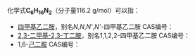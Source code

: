 {{DISPLAYTITLE:C<sub>6</sub>H<sub>16</sub>N<sub>2</sub>}}
化学式'''C<sub>6</sub>H<sub>16</sub>N<sub>2</sub>'''（分子量116.2 g/mol）可以指：

* [[四甲基乙二胺|四甲基乙二胺]]，别名''N'',''N'',''N<nowiki>'</nowiki>'',''N<nowiki>'</nowiki>''-四甲基乙二胺 CAS编号：{{CAS|110-18-9}}
* [[2,3-二甲基-2,3-丁二胺|2,3-二甲基-2,3-丁二胺]]，别名1,1,2,2-四甲基乙二胺 CAS编号：{{CAS|20485-44-3}}
* 1,6-[[己二胺|己二胺]] CAS编号：{{CAS|124-09-4}}
{{MolFormDisambig}}